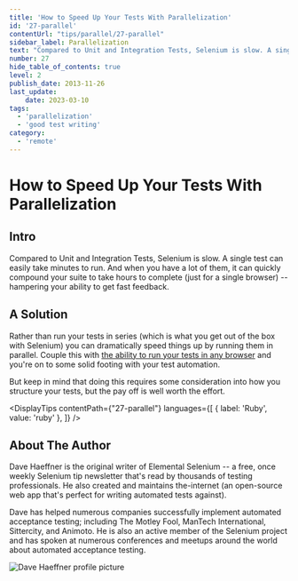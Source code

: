 ```yaml
---
title: 'How to Speed Up Your Tests With Parallelization'
id: '27-parallel'
contentUrl: "tips/parallel/27-parallel"
sidebar_label: Parallelization
text: "Compared to Unit and Integration Tests, Selenium is slow. A single test can easily take minutes to run. And when you have a lot of them, it can quickly compound your suite to take hours to complete (just for a single browser) -- hampering your ability to get fast feedback."
number: 27
hide_table_of_contents: true
level: 2
publish_date: 2013-11-26
last_update:
    date: 2023-03-10
tags:
  - 'parallelization'
  - 'good test writing'
category:
  - 'remote'
---
```


# How to Speed Up Your Tests With Parallelization

## Intro

Compared to Unit and Integration Tests, Selenium is slow. A single test can easily take minutes to run. And when you
have a lot of them, it can quickly compound your suite to take hours to complete (just for a single browser) --
hampering your ability to get fast feedback.

## A Solution

Rather than run your tests in series (which is what you get out of the box with Selenium) you can dramatically speed
things up by running them in parallel. Couple this with
[the ability to run your tests in any browser](https://elementalselenium.com/docs/cloud/26-cloud) and you're on to
some solid footing with your test automation.

But keep in mind that doing this requires some consideration into how you structure your tests, but the pay off is
well worth the effort.



<DisplayTips contentPath={"27-parallel"} languages={[
    { label: 'Ruby', value: 'ruby' },
]} />


## About The Author

Dave Haeffner is the original writer of Elemental Selenium -- a free, once weekly Selenium tip newsletter that's read
by thousands of testing professionals. He also created and maintains the-internet (an open-source web app that's
perfect for writing automated tests against).

Dave has helped numerous companies successfully implement automated acceptance testing; including The Motley Fool,
ManTech International, Sittercity, and Animoto. He is also an active member of the Selenium project and has spoken
at numerous conferences and meetups around the world about automated acceptance testing.

![Dave Haeffner profile picture](/img/authors/dave-haeffner.jpeg#author-img 'a title')


